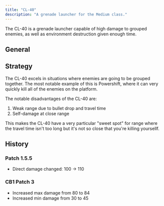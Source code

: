 ```yaml
---
title: "CL-40"
description: "A grenade launcher for the Medium class."
---
```


The CL-40 is a grenade launcher capable of high damage to grouped enemies,
as well as environment destruction given enough time.

## General


<WeaponTable />

## Strategy

The CL-40 excels in situations where enemies are going to be grouped together.
The most notable example of this is Powershift, where it can very quickly kill
all of the enemies on the platform.

The notable disadvantages of the CL-40 are:

1. Weak range due to bullet drop and travel time
2. Self-damage at close range

This makes the CL-40 have a very particular "sweet spot" for range where the travel
time isn't too long but it's not so close that you're killing yoursellf.

## History

### Patch 1.5.5

- Direct damage changedː 100 -> 110

### CB1 Patch 3

- Increased max damage from 80 to 84
- Increased min damage from 30 to 45

